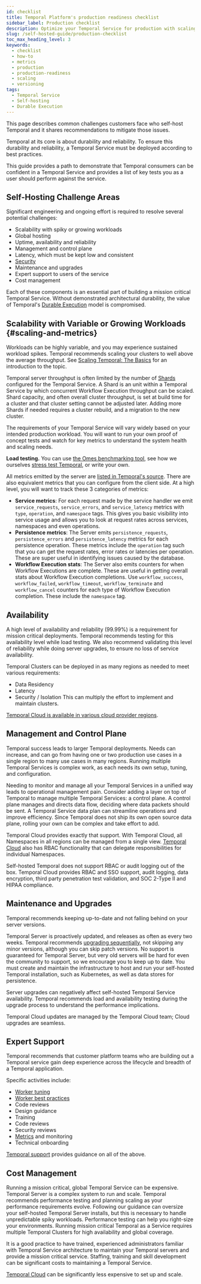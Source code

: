 ```yaml
---
id: checklist
title: Temporal Platform's production readiness checklist
sidebar_label: Production checklist
description: Optimize your Temporal Service for production with scaling, metrics, load testing, and effective workflow versioning techniques. Ensure robust performance and future-proof your workflows.
slug: /self-hosted-guide/production-checklist
toc_max_heading_level: 3
keywords:
  - checklist
  - how-to
  - metrics
  - production
  - production-readiness
  - scaling
  - versioning
tags:
  - Temporal Service
  - Self-hosting
  - Durable Execution
---
```


This page describes common challenges customers face who self-host Temporal and it shares recommendations to mitigate those issues.

Temporal at its core is about durability and reliability.
To ensure this durability and reliability, a Temporal Service must be deployed according to best practices.

This guide provides a path to demonstrate that Temporal consumers can be confident in a Temporal Service and provides a list of key tests you as a user should perform against the service.

## Self-Hosting Challenge Areas

Significant engineering and ongoing effort is required to resolve several potential challenges:

- Scalability with spiky or growing workloads
- Global hosting
- Uptime, availability and reliability
- Management and control plane
- Latency, which must be kept low and consistent
- [Security](/self-hosted-guide/security)
- Maintenance and upgrades
- Expert support to users of the service
- Cost management

Each of these components is an essential part of building a mission critical Temporal Service.
Without demonstrated architectural durability, the value of Temporal's [Durable Execution](https://temporal.io/how-it-works) model is compromised.

## Scalability with Variable or Growing Workloads {#scaling-and-metrics}

Workloads can be highly variable, and you may experience sustained workload spikes.
Temporal recommends scaling your clusters to well above the average throughput.
See [Scaling Temporal: The Basics](https://temporal.io/blog/scaling-temporal-the-basics) for an introduction to the topic.

Temporal server throughput is often limited by the number of [Shards](/clusters#history-shard) configured for the Temporal Service.
A Shard is an unit within a Temporal Service by which concurrent Workflow Execution throughput can be scaled.
Shard capacity, and often overall cluster throughput, is set at build time for a cluster and that cluster setting cannot be adjusted later.
Adding more Shards if needed requires a cluster rebuild, and a migration to the new cluster.

The requirements of your Temporal Service will vary widely based on your intended production workload.
You will want to run your own proof of concept tests and watch for key metrics to understand the system health and scaling needs.

**Load testing.** You can use [the Omes benchmarking tool](https://github.com/temporalio/omes/), see how we ourselves [stress test Temporal](https://temporal.io/blog/temporal-deep-dive-stress-testing/), or write your own.

All metrics emitted by the server are [listed in Temporal's source](https://github.com/temporalio/temporal/blob/main/common/metrics/defs.go).
There are also equivalent metrics that you can configure from the client side.
At a high level, you will want to track these 3 categories of metrics:

- **Service metrics**: For each request made by the service handler we emit `service_requests`, `service_errors`, and `service_latency` metrics with `type`, `operation`, and `namespace` tags.
  This gives you basic visibility into service usage and allows you to look at request rates across services, namespaces and even operations.
- **Persistence metrics**: The Server emits `persistence_requests`, `persistence_errors` and `persistence_latency` metrics for each persistence operation.
  These metrics include the `operation` tag such that you can get the request rates, error rates or latencies per operation.
  These are super useful in identifying issues caused by the database.
- **Workflow Execution stats**: The Server also emits counters for when Workflow Executions are complete.
  These are useful in getting overall stats about Workflow Execution completions.
  Use `workflow_success`, `workflow_failed`, `workflow_timeout`, `workflow_terminate` and `workflow_cancel` counters for each type of Workflow Execution completion.
  These include the `namespace` tag.

## Availability

A high level of availability and reliability (99.99%) is a requirement for mission critical deployments.
Temporal recommends testing for this availability level while load testing.
We also recommend validating this level of reliability while doing server upgrades, to ensure no loss of service availability.

Temporal Clusters can be deployed in as many regions as needed to meet various requirements:

- Data Residency
- Latency
- Security / Isolation
  This can multiply the effort to implement and maintain clusters.

[Temporal Cloud is available in various cloud provider regions](/cloud/service-availability).

## Management and Control Plane

Temporal success leads to larger Temporal deployments.
Needs can increase, and can go from having one or two production use cases in a single region to many use cases in many regions.
Running multiple Temporal Services is complex work, as each needs its own setup, tuning, and configuration.

Needing to monitor and manage all your Temporal Services in a unified way leads to operational management pain.
Consider adding a layer on top of Temporal to manage multiple Temporal Services: a control plane.
A control plane manages and directs data flow, deciding where data packets should be sent.
A Temporal Service data plan can streamline operations and improve efficiency.
Since Temporal does not ship its own open source data plane, rolling your own can be complex and take effort to add.

Temporal Cloud provides exactly that support.
With Temporal Cloud, all Namespaces in all regions can be managed from a single view.
[Temporal Cloud](https://temporal.io/cloud) also has RBAC functionality that can delegate responsibilities for individual Namespaces.

Self-hosted Temporal does not support RBAC or audit logging out of the box.
Temporal Cloud provides RBAC and SSO support, audit logging, data encryption, third party penetration test validation, and SOC 2-Type II and HIPAA compliance.

## Maintenance and Upgrades

Temporal recommends keeping up-to-date and not falling behind on your server versions.

Temporal Server is proactively updated, and releases as often as every two weeks.
Temporal recommends [upgrading sequentially](/self-hosted-guide/upgrade-server), not skipping any minor versions, although you can skip patch versions.
No support is guaranteed for Temporal Server, but very old servers will be hard for even the community to support, so we encourage you to keep up to date.
You must create and maintain the infrastructure to host and run your self-hosted Temporal installation, such as Kubernetes, as well as data stores for persistence.

Server upgrades can negatively affect self-hosted Temporal Service availability.
Temporal recommends load and availability testing during the upgrade process to understand the performance implications.

Temporal Cloud updates are managed by the Temporal Cloud team; Cloud upgrades are seamless.

## Expert Support

Temporal recommends that customer platform teams who are building out a Temporal service gain deep experience across the lifecycle and breadth of a Temporal application.

Specific activities include:

- [Worker tuning](/develop/worker-performance)
- [Worker best practices](/workers)
- Code reviews
- Design guidance
- Training
- Code reviews
- Security reviews
- [Metrics](/references/sdk-metrics) and monitoring
- Technical onboarding

[Temporal support](/cloud/support) provides guidance on all of the above.

## Cost Management

Running a mission critical, global Temporal Service can be expensive.
Temporal Server is a complex system to run and scale.
Temporal recommends performance testing and planning scaling as your performance requirements evolve.
Following our guidance can oversize your self-hosted Temporal Server installs, but this is necessary to handle unpredictable spiky workloads.
Performance testing can help you right-size your environments.
Running mission critical Temporal as a Service requires multiple Temporal Clusters for high availability and global coverage.

It is a good practice to have trained, experienced administrators familiar with Temporal Service architecture to maintain your Temporal servers and provide a mission critical service.
Staffing, training and skill development can be significant costs to maintaining a Temporal Service.

[Temporal Cloud](https://temporal.io/cloud) can be significantly less expensive to set up and scale.
